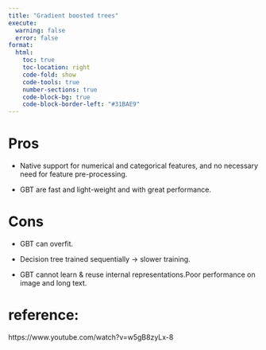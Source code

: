 ```yaml
---
title: "Gradient boosted trees"
execute:
  warning: false
  error: false
format:
  html:
    toc: true
    toc-location: right
    code-fold: show
    code-tools: true
    number-sections: true
    code-block-bg: true
    code-block-border-left: "#31BAE9"
---
```



# Pros

- Native support for numerical and categorical features, and no necessary need for feature pre-processing.

- GBT are fast and light-weight and with great performance.


# Cons

- GBT can overfit.

- Decision tree trained sequentially -> slower training.

- GBT cannot learn & reuse internal representations.Poor performance on image and long text.

# reference:

https://www.youtube.com/watch?v=w5gB8zyLx-8
